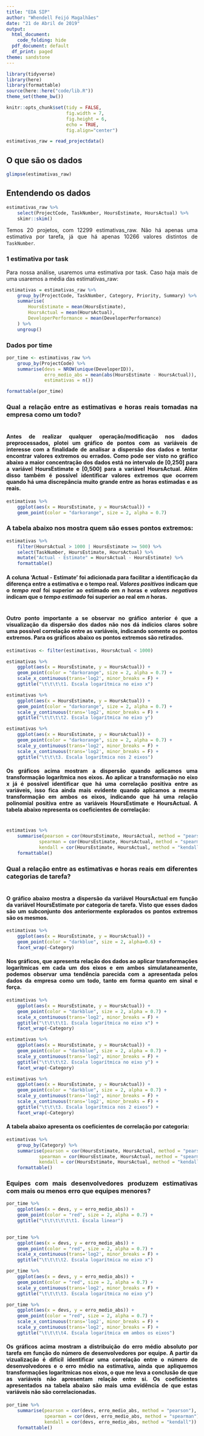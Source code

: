 ```yaml
---
title: "EDA SIP"
author: "Whendell Feijó Magalhães"
date: "21 de Abril de 2019"
output:
  html_document:
    code_folding: hide
  pdf_document: default
  df_print: paged
theme: sandstone
---
```


<style>
body{
text-align: justify}
</style>


```r
library(tidyverse)
library(here)
library(formattable)
source(here::here("code/lib.R"))
theme_set(theme_bw())

knitr::opts_chunk$set(tidy = FALSE,
                      fig.width = 7,
                      fig.height = 6,
                      echo = TRUE,
                      fig.align="center")
```

```r
estimativas_raw = read_projectdata()
```

## O que são os dados

```r
glimpse(estimativas_raw)
```

## Entendendo os dados

```r
estimativas_raw %>% 
    select(ProjectCode, TaskNumber, HoursEstimate, HoursActual) %>% 
    skimr::skim()
```

Temos 20 projetos, com 12299 estimativas_raw. Não há apenas uma estimativa por tarefa, já que há apenas 10266 valores distintos de `TaskNumber`.

### 1 estimativa por task

Para nossa análise, usaremos uma estimativa por task. Caso haja mais de uma usaremos a média das estimativas_raw:

```r
estimativas = estimativas_raw %>%
    group_by(ProjectCode, TaskNumber, Category, Priority, Summary) %>%
    summarise(
        HoursEstimate = mean(HoursEstimate),
        HoursActual = mean(HoursActual),
        DeveloperPerformance = mean(DeveloperPerformance)
    ) %>%
    ungroup()
```

### Dados por time

```r
por_time <- estimativas_raw %>% 
    group_by(ProjectCode) %>% 
    summarise(devs = NROW(unique(DeveloperID)), 
              erro_medio_abs = mean(abs(HoursEstimate - HoursActual)), 
              estimativas = n())

formattable(por_time)
```

### Qual a relação entre as estimativas e horas reais tomadas na empresa como um todo?
#
#### Antes de realizar qualquer operação/modificação nos dados preprocessados, plotei um gráfico de pontos com as variáveis de interesse com a finalidade de analisar a dispersão dos dados e tentar encontrar valores extremos ou errados. Como pode ser visto no gráfico abaixo a maior concentração dos dados está no intervalo de [0,250] para a variável HoursEstimate e [0,500] para a variável HoursActual. Além disso também é possível identificar valores extremos que ocorrem quando há uma discrepância muito grande entre as horas estimadas e as reais. 

```r
estimativas %>%
    ggplot(aes(x = HoursEstimate, y = HoursActual)) +
    geom_point(color = "darkorange", size = 2, alpha = 0.7)
```

### A tabela abaixo nos mostra quem são esses pontos extremos:

```r
estimativas %>%
    filter(HoursActual > 1000 | HoursEstimate >= 500) %>% 
    select(TaskNumber, HoursEstimate, HoursActual) %>%
    mutate("Actual - Estimate" = HoursActual - HoursEstimate) %>% 
    formattable()
```

#### A coluna 'Actual - Estimate' foi adicionada para facilitar a identificação da diferença entre a estimativa e o tempo real. *Valores positivos* indicam que o *tempo real* foi superior ao estimado em _n_ horas e *valores negativos* indicam que o *tempo estimado* foi superior ao real em _n_ horas.
#
#### Outro ponto importante a se observar no gráfico anterior é que a visualização da dispersão dos dados não nos dá indícios claros sobre uma possível correlação entre as variáveis, indicando somente os pontos extremos. Para os gráficos abaixo os pontos extremos são retirados.

```r
estimativas <- filter(estimativas, HoursActual < 1000)

estimativas %>%
    ggplot(aes(x = HoursEstimate, y = HoursActual)) +
    geom_point(color = "darkorange", size = 2, alpha = 0.7) +
    scale_x_continuous(trans='log2', minor_breaks = F) + 
    ggtitle("\t\t\t\t1. Escala logarítmica no eixo x")

estimativas %>%
    ggplot(aes(x = HoursEstimate, y = HoursActual)) +
    geom_point(color = "darkorange", size = 2, alpha = 0.7) +
    scale_y_continuous(trans='log2', minor_breaks = F) + 
    ggtitle("\t\t\t\t2. Escala logarítmica no eixo y")

estimativas %>%
    ggplot(aes(x = HoursEstimate, y = HoursActual)) +
    geom_point(color = "darkorange", size = 2, alpha = 0.7) +
    scale_y_continuous(trans='log2', minor_breaks = F) +
    scale_x_continuous(trans='log2', minor_breaks = F) +
    ggtitle("\t\t\t3. Escala logarítmica nos 2 eixos")
```

#### Os gráficos acima mostram a dispersão quando aplicamos uma transformação logarítmica nos eixos. Ao aplicar a transformação no eixo x já é possível identificar que há uma correlação positiva entre as variáveis, isso fica ainda mais evidente quando aplicamos a mesma transformação em ambos os eixos, indicando que há uma relação polinomial positiva entre as variáveis HoursEstimate e HoursActual. A tabela abaixo representa os coeficientes de correlação:
#

```r
estimativas %>%
    summarise(pearson = cor(HoursEstimate, HoursActual, method = "pearson"), 
            spearman = cor(HoursEstimate, HoursActual, method = "spearman"),
            kendall = cor(HoursEstimate, HoursActual, method = "kendall")) %>% 
    formattable()
```

### Qual a relação entre as estimativas e horas reais em diferentes categorias de tarefa?
#
#### O gráfico abaixo mostra a dispersão da variável HoursActual em função da variável HoursEstimate por categoria de tarefa. Visto que esses dados são um subconjunto dos anteriormente explorados os pontos extremos são os mesmos.

```r
estimativas %>%
    ggplot(aes(x = HoursEstimate, y = HoursActual)) +
    geom_point(color = "darkblue", size = 2, alpha=0.6) +
    facet_wrap(~Category)
```

#### Nos gráficos, que apresenta relação dos dados ao aplicar transformações logarítmicas em cada um dos eixos e em ambos simulataneamente, podemos observar uma tendência parecida com a apresentada pelos dados da empresa como um todo, tanto em forma quanto em sinal e força.

```r
estimativas %>%
    ggplot(aes(x = HoursEstimate, y = HoursActual)) +
    geom_point(color = "darkblue", size = 2, alpha = 0.7) +
    scale_x_continuous(trans='log2', minor_breaks = F) + 
    ggtitle("\t\t\t\t1. Escala logarítmica no eixo x") +
    facet_wrap(~Category)

estimativas %>%
    ggplot(aes(x = HoursEstimate, y = HoursActual)) +
    geom_point(color = "darkblue", size = 2, alpha = 0.7) +
    scale_y_continuous(trans='log2', minor_breaks = F) + 
    ggtitle("\t\t\t\t2. Escala logarítmica no eixo y") +
    facet_wrap(~Category)

estimativas %>%
    ggplot(aes(x = HoursEstimate, y = HoursActual)) +
    geom_point(color = "darkblue", size = 2, alpha = 0.7) +
    scale_y_continuous(trans='log2', minor_breaks = F) +
    scale_x_continuous(trans='log2', minor_breaks = F) +
    ggtitle("\t\t\t3. Escala logarítmica nos 2 eixos") +
    facet_wrap(~Category)
```

#### A tabela abaixo apresenta os coeficientes de correlação por categoria:

```r
estimativas %>%
    group_by(Category) %>%
    summarise(pearson = cor(HoursEstimate, HoursActual, method = "pearson"), 
            spearman = cor(HoursEstimate, HoursActual, method = "spearman"),
            kendall = cor(HoursEstimate, HoursActual, method = "kendall")) %>% 
    formattable()
```

### Equipes com mais desenvolvedores produzem estimativas com mais ou menos erro que equipes menores? 
```r

por_time %>%
    ggplot(aes(x = devs, y = erro_medio_abs)) +
    geom_point(color = "red", size = 2, alpha = 0.7) +
    ggtitle("\t\t\t\t\t\t1. Escala linear")
    

por_time %>%
    ggplot(aes(x = devs, y = erro_medio_abs)) +
    geom_point(color = "red", size = 2, alpha = 0.7) + 
    scale_x_continuous(trans='log2', minor_breaks = F) +
    ggtitle("\t\t\t\t2. Escala logarítmica no eixo x")

por_time %>%
    ggplot(aes(x = devs, y = erro_medio_abs)) +
    geom_point(color = "red", size = 2, alpha = 0.7) +
    scale_y_continuous(trans='log2', minor_breaks = F) +
    ggtitle("\t\t\t\t3. Escala logarítmica no eixo y")

por_time %>%
    ggplot(aes(x = devs, y = erro_medio_abs)) +
    geom_point(color = "red", size = 2, alpha = 0.7) +
    scale_x_continuous(trans='log2', minor_breaks = F) +
    scale_y_continuous(trans='log2', minor_breaks = F) +
    ggtitle("\t\t\t\t4. Escala logarítmica em ambos os eixos")
```

#### Os gráficos acima mostram a distribuição do erro médio absoluto por tarefa em função do número de desenvolvedores por equipe. A partir da vizualização é difícil identificar uma correlação entre o número de desenvolvedores e o erro médio na estimativa, ainda que apliquemos transformações logarítmicas nos eixos, o que me leva a conclusão de que as variáveis não apresentam relação entre si. Os coeficientes apresentados na tabela abaixo são mais uma evidência de que estas variáveis não são correlacionadas. 

```r
por_time %>%
    summarise(pearson = cor(devs, erro_medio_abs, method = "pearson"), 
              spearman = cor(devs, erro_medio_abs, method = "spearman"),
              kendall = cor(devs, erro_medio_abs, method = "kendall")) %>% 
    formattable()
```